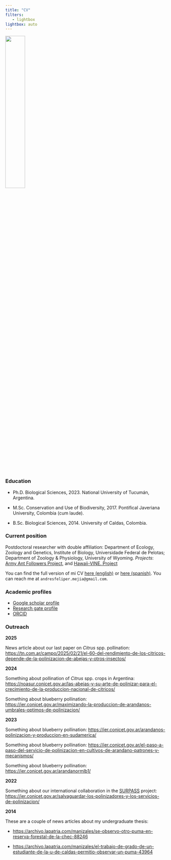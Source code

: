 ```yaml
---
title: "CV"
filters:
   - lightbox
lightbox: auto
---
```


![](photos/IMG_4890.jpg){fig-align="center" width="35%"}

### Education

:::{}
- Ph.D. Biological Sciences, 2023. National University of Tucumán, Argentina.

- M.Sc. Conservation and Use of Biodiversity, 2017. Pontifical Javeriana University, Colombia (cum laude).

- B.Sc. Biological Sciences, 2014. University of Caldas, Colombia.
:::

### Current position

Postdoctoral researcher with double affiliation: Department of Ecology, Zoology and Genetics, Institute of Biology, Universidade Federal de Pelotas; Department of Zoology & Physiology, University of Wyoming. *Projects*: [Army Ant Followers Project](https://www.tarwaterlab.com/copy-of-panama-plumas-project), and [Hawaii-VINE. Project](https://www.tarwaterlab.com/hawaii-vine-project)

You can find the full version of mi CV [here (english)](https://github.com/andres-frm/curriculum_vitae/blob/main/cv_eng/cv_eng.pdf) or [here (spanish)](https://github.com/andres-frm/curriculum_vitae/blob/main/cvESP/cvESP.pdf). You can reach me at `andresfeliper.mejia@gmail.com`.

### Academic profiles

-   [Google scholar profile](https://scholar.google.com/citations?user=5NIPofoAAAAJ&hl=es)
-   [Research gate profile](https://www.researchgate.net/profile/Andres-F-Ramirez-Mejia)
-   [ORCID](https://orcid.org/0000-0002-1986-2458)


### Outreach

**2025**

News article about our last paper on *Citrus* spp. pollination:
<https://tn.com.ar/campo/2025/02/21/el-60-del-rendimiento-de-los-citricos-depende-de-la-polinizacion-de-abejas-y-otros-insectos/>

**2024**

Something about pollination of *Citrus* spp. crops in Argentina:
<https://noasur.conicet.gov.ar/las-abejas-y-su-arte-de-polinizar-para-el-crecimiento-de-la-produccion-nacional-de-citricos/>

Something about blueberry pollination:
<https://ier.conicet.gov.ar/maximizando-la-produccion-de-arandanos-umbrales-optimos-de-polinizacion/>


**2023**

Something about blueberry pollination:
<https://ier.conicet.gov.ar/arandanos-polinizacion-y-produccion-en-sudamerica/>

Something about blueberry pollination:
<https://ier.conicet.gov.ar/el-paso-a-paso-del-servicio-de-polinizacion-en-cultivos-de-arandano-patrones-y-mecanismos/>

Something about blueberry pollination: <https://ier.conicet.gov.ar/arandanormlb1/>


**2022**

Something about our international collaboration in the [SURPASS](https://bee-surpass.org) project:
<https://ier.conicet.gov.ar/salvaguardar-los-polinizadores-y-los-servicios-de-polinizacion/>


**2014**

These are a couple of news articles about my undergraduate thesis:

-   <https://archivo.lapatria.com/manizales/se-observo-otro-puma-en-reserva-forestal-de-la-chec-88246>

-   <https://archivo.lapatria.com/manizales/el-trabajo-de-grado-de-un-estudiante-de-la-u-de-caldas-permitio-observar-un-puma-43964>

